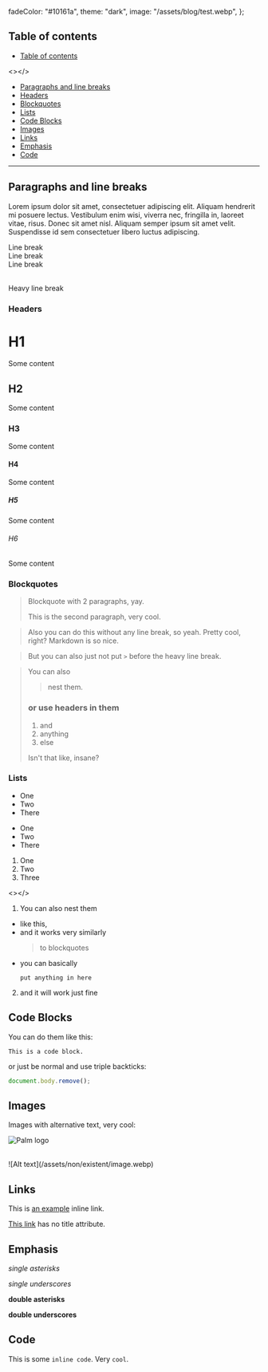   fadeColor: "#10161a",
  theme: "dark",
  image: "/assets/blog/test.webp",
};

## Table of contents

- [Table of contents](#table-of-contents)

<></>

- [Paragraphs and line breaks](#paragraphs-and-line-breaks)
- [Headers](#headers)
- [Blockquotes](#blockquotes)
- [Lists](#lists)
- [Code Blocks](#code-blocks)
- [Images](#images)
- [Links](#links)
- [Emphasis](#emphasis)
- [Code](#code)

---

## Paragraphs and line breaks

Lorem ipsum dolor sit amet, consectetuer adipiscing elit. Aliquam hendrerit mi posuere lectus.
Vestibulum enim wisi, viverra nec, fringilla in, laoreet vitae, risus. Donec sit amet nisl.
Aliquam semper ipsum sit amet velit. Suspendisse id sem consectetuer libero luctus adipiscing.

Line break  
Line break \
Line break

<br />
Heavy line break

### Headers

# H1

Some content

## H2

Some content

### H3

Some content

#### H4

Some content

##### H5

Some content

###### H6

Some content

### Blockquotes

> Blockquote with 2 paragraphs, yay.
>
> This is the second paragraph, very cool.

> Also you can do this without any line break, so yeah.
> Pretty cool, right? Markdown is so nice.

> But you can also just not put `>` before the heavy line break.

> You can also
>
> > nest them.
>
> ### or use headers in them
>
> 1. and
> 2. anything
> 3. else
>
> Isn't that like, insane?

### Lists

- One
- Two
- There

* One
* Two
* There

1. One
2. Two
3. Three

<></>

1. You can also nest them

- like this,
- and it works very similarly
  > to blockquotes
- you can basically
  ```
  put anything in here
  ```

2. and it will work just fine

## Code Blocks

You can do them like this:

    This is a code block.

or just be normal and use triple backticks:

```js
document.body.remove();
```

## Images

Images with alternative text, very cool:

![Palm logo](/assets/og/image.webp)

<br />
![Alt text](/assets/non/existent/image.webp)

## Links

This is [an example](http://example.com/) inline link.

[This link](http://example.net/) has no title attribute.

## Emphasis

_single asterisks_

_single underscores_

**double asterisks**

**double underscores**

## Code

This is some `inline code`. Very `cool`.
